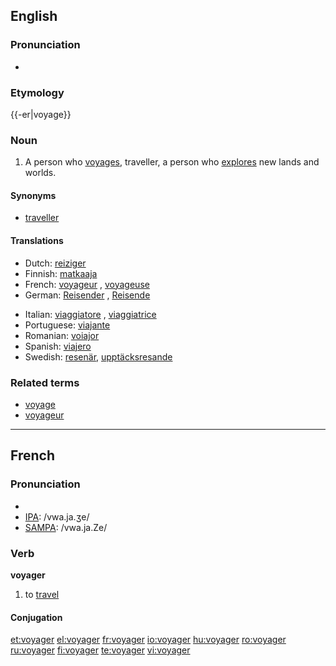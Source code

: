 {{wikipedia|dab=voyager}}
==English==

===Pronunciation===
* {{audio|en-us-voyager.ogg|Audio (US)}}

===Etymology===
{{-er|voyage}}

===Noun===
{{en-noun}}

# A person who [[voyage]]s, traveller, a person who [[explore]]s new lands and worlds.

====Synonyms====
* [[traveller]]

====Translations====
{{trans-top|a person who voyages}}
* Dutch: [[reiziger]] {{m}}
* Finnish: [[matkaaja]]
* French: [[voyageur]] {{m}}, [[voyageuse]] {{f}}
* German: [[Reisender]] {{m}}, [[Reisende]] {{f}}
{{trans-mid}}
* Italian: [[viaggiatore]] {{m}}, [[viaggiatrice]] {{f}}
* Portuguese: [[viajante]] {{n}}
* Romanian: [[voiajor]]
* Spanish: [[viajero]]
* Swedish: [[resenär]], [[upptäcksresande]]
{{trans-bottom}}

===Related terms===
* [[voyage]]
* [[voyageur]]

----

==French==

===Pronunciation===
* {{audio|Fr-voyager.ogg|audio}}
* [[w:IPA|IPA]]: /vwa.ja.ʒe/
* [[w:SAMPA|SAMPA]]: /vwa.ja.Ze/

===Verb===
'''voyager'''

# to [[travel]]

====Conjugation====
{{fr-conj-ger|voya|avoir}}

[[et:voyager]]
[[el:voyager]]
[[fr:voyager]]
[[io:voyager]]
[[hu:voyager]]
[[ro:voyager]]
[[ru:voyager]]
[[fi:voyager]]
[[te:voyager]]
[[vi:voyager]]